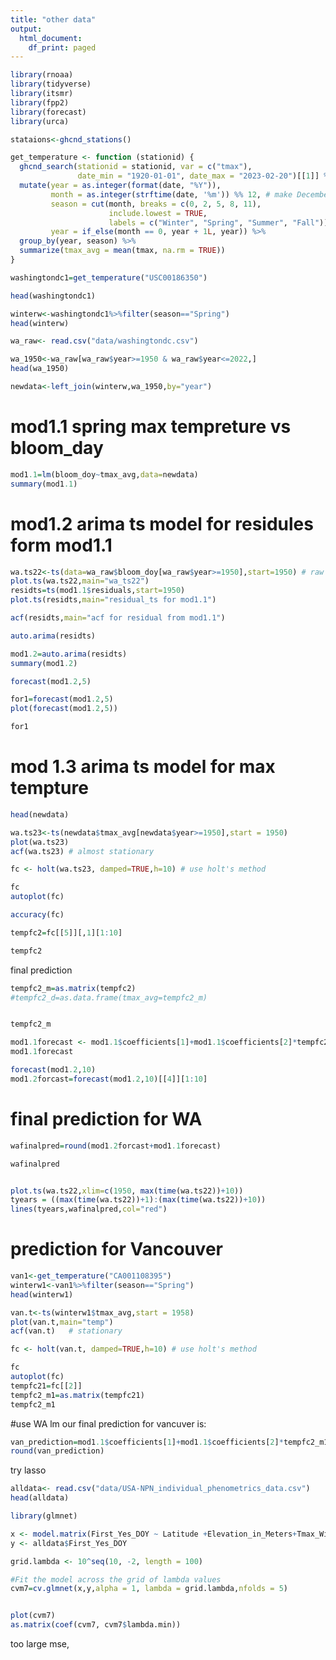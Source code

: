 ```yaml
---
title: "other data"
output:
  html_document:
    df_print: paged
---
```


```r
library(rnoaa)
library(tidyverse)
library(itsmr)
library(fpp2)
library(forecast)
library(urca)
```

```r
stataions<-ghcnd_stations()
```

```r
get_temperature <- function (stationid) {
  ghcnd_search(stationid = stationid, var = c("tmax"), 
               date_min = "1920-01-01", date_max = "2023-02-20")[[1]] %>%
  mutate(year = as.integer(format(date, "%Y")),
         month = as.integer(strftime(date, '%m')) %% 12, # make December "0"
         season = cut(month, breaks = c(0, 2, 5, 8, 11),
                      include.lowest = TRUE,
                      labels = c("Winter", "Spring", "Summer", "Fall")),
         year = if_else(month == 0, year + 1L, year)) %>%
  group_by(year, season) %>%
  summarize(tmax_avg = mean(tmax, na.rm = TRUE))
}

```

```r
washingtondc1=get_temperature("USC00186350")
```


```r
head(washingtondc1)
```
```r
winterw<-washingtondc1%>%filter(season=="Spring")
head(winterw)


```

```r
wa_raw<- read.csv("data/washingtondc.csv")

wa_1950<-wa_raw[wa_raw$year>=1950 & wa_raw$year<=2022,]
head(wa_1950)


```

```r
newdata<-left_join(winterw,wa_1950,by="year")

```

# mod1.1 spring max tempreture vs bloom_day

```r
mod1.1=lm(bloom_doy~tmax_avg,data=newdata)
summary(mod1.1)
```


# mod1.2 arima ts model for residules form mod1.1
```r
wa.ts22<-ts(data=wa_raw$bloom_doy[wa_raw$year>=1950],start=1950) # raw data for doy
plot.ts(wa.ts22,main="wa_ts22")
residts=ts(mod1.1$residuals,start=1950)
plot.ts(residts,main="residual_ts for mod1.1")

acf(residts,main="acf for residual from mod1.1")
```



```r
auto.arima(residts)
```

```r
mod1.2=auto.arima(residts)
summary(mod1.2)
```

```r
forecast(mod1.2,5)
```


```r
for1=forecast(mod1.2,5)
plot(forecast(mod1.2,5))

for1
```

# mod 1.3 arima ts model for max tempture


```r
head(newdata)

wa.ts23<-ts(newdata$tmax_avg[newdata$year>=1950],start = 1950)
plot(wa.ts23)
acf(wa.ts23) # almost stationary
```


```r
fc <- holt(wa.ts23, damped=TRUE,h=10) # use holt's method 
```



```r
fc
autoplot(fc)

accuracy(fc)

tempfc2=fc[[5]][,1][1:10]

tempfc2
```

final prediction

```r
tempfc2_m=as.matrix(tempfc2)
#tempfc2_d=as.data.frame(tmax_avg=tempfc2_m)


tempfc2_m
```

```r

mod1.1forecast <- mod1.1$coefficients[1]+mod1.1$coefficients[2]*tempfc2_m
mod1.1forecast
```

```r
forecast(mod1.2,10)
mod1.2forcast=forecast(mod1.2,10)[[4]][1:10]
```
# final prediction for WA 
```r


wafinalpred=round(mod1.2forcast+mod1.1forecast)

wafinalpred
```

```r


```

```r
plot.ts(wa.ts22,xlim=c(1950, max(time(wa.ts22))+10))
tyears = ((max(time(wa.ts22))+1):(max(time(wa.ts22))+10))
lines(tyears,wafinalpred,col="red") 
```


# prediction for Vancouver 

```r
van1<-get_temperature("CA001108395")
winterw1<-van1%>%filter(season=="Spring")
head(winterw1)

```


```r
van.t<-ts(winterw1$tmax_avg,start = 1958)
plot(van.t,main="temp")
acf(van.t)   # stationary
```

```r
fc <- holt(van.t, damped=TRUE,h=10) # use holt's method 

```

```r
fc
autoplot(fc)
tempfc21=fc[[2]]
tempfc2_m1=as.matrix(tempfc21)
tempfc2_m1
```

#use WA lm our final prediction for vancuver is:
```r
van_prediction=mod1.1$coefficients[1]+mod1.1$coefficients[2]*tempfc2_m1
round(van_prediction)
```


try lasso

```r
alldata<- read.csv("data/USA-NPN_individual_phenometrics_data.csv")
head(alldata)
```
```r
library(glmnet)
```

```r
x <- model.matrix(First_Yes_DOY ~ Latitude +Elevation_in_Meters+Tmax_Winter+Tmax_Spring+Tmin_Winter+Tmin_Spring, data = alldata)
y <- alldata$First_Yes_DOY
```


```r
grid.lambda <- 10^seq(10, -2, length = 100)

#Fit the model across the grid of lambda values
cvm7=cv.glmnet(x,y,alpha = 1, lambda = grid.lambda,nfolds = 5)


plot(cvm7)
as.matrix(coef(cvm7, cvm7$lambda.min))
```
too large mse, 











